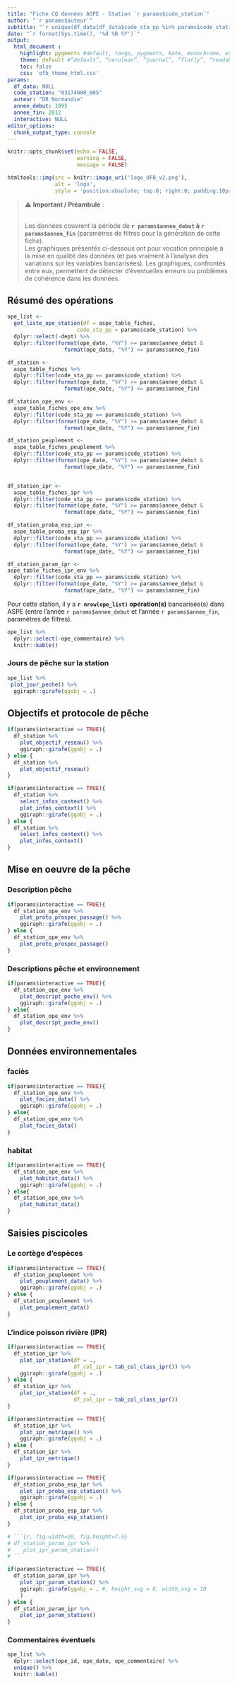 ```yaml
---
title: "Fiche CQ données ASPE - Station `r params$code_station`"
author: "`r params$auteur`"
subtitle: "`r unique(df_data[df_data$code_sta_pp %in% params$code_station,]$sta_libelle_sandre)`"
date: "`r format(Sys.time(), '%d %B %Y')`"
output: 
  html_document :
    highlight: pygments #default, tango, pygments, kate, monochrome, espresso, zenburn, haddock, and textmate 
    theme: default #“default”, “cerulean”, “journal”, “flatly”, “readable”, “spacelab”, “united”, “cosmo”, “lumen”, “paper”, “sandstone”, “simplex”, “yeti”
    toc: false
    css: 'ofb_theme_html.css'
params:
  df_data: NULL
  code_station: "03174000_005"
  auteur: "DR Normandie"
  annee_debut: 1995
  annee_fin: 2012
  interactive: NULL  
editor_options: 
  chunk_output_type: console
---
```


```r
knitr::opts_chunk$set(echo = FALSE, 
                      warning = FALSE,
                      message = FALSE)
```

```r
htmltools::img(src = knitr::image_uri('logo_OFB_v2.png'),
               alt = 'logo',
               style = 'position:absolute; top:0; right:0; padding:10px; width:180px;')
```


> ⚠ **Important / Préambule** :<br><br>
> 
> Les données couvrent la période de **`r params$annee_debut` à `r params$annee_fin`** (paramètres de filtres pour la génération de cette fiche). <br>
> Les graphiques présentés ci-dessous ont pour vocation principale à la mise en qualité des données (et pas vraiment à l'analyse des variations sur les variables bancarisées). Les graphiques, confrontés entre eux, permettent de détecter d'éventuelles erreurs ou problèmes de cohérence dans les données. <br> 
>

## Résumé des opérations

```r
ope_list <-
  get_liste_ope_station(df = aspe_table_fiches, 
                      code_sta_pp = params$code_station) %>%
  dplyr::select(-dept) %>% 
  dplyr::filter(format(ope_date, "%Y") >= params$annee_debut & 
                  format(ope_date, "%Y") <= params$annee_fin)

df_station <-
  aspe_table_fiches %>% 
  dplyr::filter(code_sta_pp == params$code_station) %>% 
  dplyr::filter(format(ope_date, "%Y") >= params$annee_debut & 
                  format(ope_date, "%Y") <= params$annee_fin)

df_station_ope_env <-
  aspe_table_fiches_ope_env %>% 
  dplyr::filter(code_sta_pp == params$code_station) %>% 
  dplyr::filter(format(ope_date, "%Y") >= params$annee_debut & 
                  format(ope_date, "%Y") <= params$annee_fin)

df_station_peuplement <-
  aspe_table_fiches_peuplement %>% 
  dplyr::filter(code_sta_pp == params$code_station) %>% 
  dplyr::filter(format(ope_date, "%Y") >= params$annee_debut & 
                  format(ope_date, "%Y") <= params$annee_fin)


df_station_ipr <-
  aspe_table_fiches_ipr %>% 
  dplyr::filter(code_sta_pp == params$code_station) %>% 
  dplyr::filter(format(ope_date, "%Y") >= params$annee_debut & 
                  format(ope_date, "%Y") <= params$annee_fin)

df_station_proba_esp_ipr <-
  aspe_table_proba_esp_ipr %>% 
  dplyr::filter(code_sta_pp == params$code_station) %>% 
  dplyr::filter(format(ope_date, "%Y") >= params$annee_debut & 
                  format(ope_date, "%Y") <= params$annee_fin)

df_station_param_ipr <-
aspe_table_fiches_ipr_env %>% 
  dplyr::filter(code_sta_pp == params$code_station) %>% 
  dplyr::filter(format(ope_date, "%Y") >= params$annee_debut & 
                  format(ope_date, "%Y") <= params$annee_fin)
```

Pour cette station, il y a **`r nrow(ope_list)` opération(s)** bancarisée(s) dans ASPE (entre l'année `r params$annee_debut` et l'année `r params$annee_fin`, paramètres de filtres). 

```r
ope_list %>% 
  dplyr::select(-ope_commentaire) %>% 
  knitr::kable()
```

### Jours de pêche sur la station

```r
ope_list %>% 
 plot_jour_peche() %>% 
  ggiraph::girafe(ggobj = .) 
```

## Objectifs et protocole de pêche

```r
if(params$interactive == TRUE){
  df_station %>% 
    plot_objectif_reseau() %>% 
    ggiraph::girafe(ggobj = .) 
} else {
  df_station %>% 
    plot_objectif_reseau()
}
```

```r
if(params$interactive == TRUE){
  df_station %>% 
    select_infos_context() %>% 
    plot_infos_context() %>% 
    ggiraph::girafe(ggobj = .) 
} else {
  df_station %>% 
    select_infos_context() %>% 
    plot_infos_context()
}
```


## Mise en oeuvre de la pêche
### Description pêche

```r
if(params$interactive == TRUE){
  df_station_ope_env %>% 
    plot_proto_prospec_passage() %>% 
    ggiraph::girafe(ggobj = .) 
} else {
  df_station_ope_env %>%
    plot_proto_prospec_passage()
}
```

### Descriptions pêche et environnement

```r
if(params$interactive == TRUE){
  df_station_ope_env %>% 
    plot_descript_peche_env() %>% 
    ggiraph::girafe(ggobj = .) 
} else{
  df_station_ope_env %>% 
    plot_descript_peche_env()
}
```


## Données environnementales
### faciès

```r
if(params$interactive == TRUE){
  df_station_ope_env %>% 
    plot_facies_data() %>% 
    ggiraph::girafe(ggobj = .) 
} else{
  df_station_ope_env %>% 
    plot_facies_data()
}
```

### habitat

```r
if(params$interactive == TRUE){
  df_station_ope_env %>% 
    plot_habitat_data() %>% 
    ggiraph::girafe(ggobj = .) 
} else{
  df_station_ope_env %>% 
    plot_habitat_data()
}
```


## Saisies piscicoles
### Le cortège d'espèces

```r
if(params$interactive == TRUE){
  df_station_peuplement %>%
    plot_peuplement_data() %>% 
    ggiraph::girafe(ggobj = .)
} else {
  df_station_peuplement %>%
    plot_peuplement_data()
}
```

### L'indice poisson rivière (IPR)

```r
if(params$interactive == TRUE){
  df_station_ipr %>% 
    plot_ipr_station(df = ., 
                     df_col_ipr = tab_col_class_ipr()) %>% 
    ggiraph::girafe(ggobj = .)
} else {
  df_station_ipr %>% 
    plot_ipr_station(df = ., 
                     df_col_ipr = tab_col_class_ipr())
}
```


```r
if(params$interactive == TRUE){
  df_station_ipr %>% 
    plot_ipr_metrique() %>% 
    ggiraph::girafe(ggobj = .) 
} else {
  df_station_ipr %>% 
    plot_ipr_metrique()
}
```


```r
if(params$interactive == TRUE){
  df_station_proba_esp_ipr %>% 
    plot_ipr_proba_esp_station() %>% 
    ggiraph::girafe(ggobj = .) 
} else {
  df_station_proba_esp_ipr %>% 
    plot_ipr_proba_esp_station()
}
```


```r
# ```{r, fig.width=10, fig.height=7.5}
# df_station_param_ipr %>%
#    plot_ipr_param_station()
# ```

if(params$interactive == TRUE){
  df_station_param_ipr %>%
    plot_ipr_param_station() %>% 
    ggiraph::girafe(ggobj = . #, height_svg = 6, width_svg = 10
    )
} else {
  df_station_param_ipr %>%
    plot_ipr_param_station()
}
```

### Commentaires éventuels

```r
ope_list %>% 
  dplyr::select(ope_id, ope_date, ope_commentaire) %>% 
  unique() %>% 
  knitr::kable()
```


